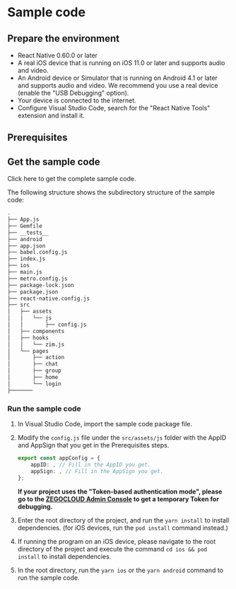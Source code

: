 
# Sample code

<Content2 />

## Prepare the environment

- React Native 0.60.0 or later
- A real iOS device that is running on iOS 11.0 or later and supports audio and video.
-  An Android device or Simulator that is running on Android 4.1 or later and supports audio and video. We recommend you use a real device (enable the "USB Debugging" option).
- Your device is connected to the internet.
- Configure Visual Studio Code, search for the "React Native Tools" extension and install it.

## Prerequisites

<Content />
<Content1 />

## Get the sample code

<Card title="Sample Code" href="https://artifact-demo.zego.im/zim/example/react-native/ZIMReactNativeExample.zip" target="_blank">Click here to get the complete sample code.</Card>

The following structure shows the subdirectory structure of the sample code:

```bash
.
├── App.js
├── Gemfile
├── __tests__
├── android
├── app.json
├── babel.config.js
├── index.js
├── ios
├── main.js
├── metro.config.js
├── package-lock.json
├── package.json
├── react-native.config.js
├── src
│   ├── assets
│   │   └── js
│   │       ├── config.js
│   ├── components
│   ├── hooks
│   │   └── zim.js
│   └── pages
│       ├── action
│       ├── chat
│       ├── group
│       ├── home
│       └── login
├───────
```

### Run the sample code

1. In Visual Studio Code, import the sample code package file.

2. Modify the `config.js` file under the `src/assets/js` folder with the AppID and AppSign that you get in the Prerequisites steps. 

    ```typescript
    export const appConfig = {
        appID: , // Fill in the AppID you get. 
        appSign: , // Fill in the AppSign you get. 
    }; 
    ```
    
    **If your project uses the "Token-based authentication mode", please go to the [ZEGOCLOUD Admin Console](https://console.zegocloud.com/) to get a temporary Token for debugging.**

3. Enter the root directory of the project, and run the `yarn install` to install dependencies. (for iOS devices, run the `pod install` command instead.)

4. If running the program on an iOS device, please navigate to the root directory of the project and execute the command `cd ios && pod install` to install dependencies.

5. In the root directory, run the `yarn ios` or the `yarn android` command to run the sample code.
